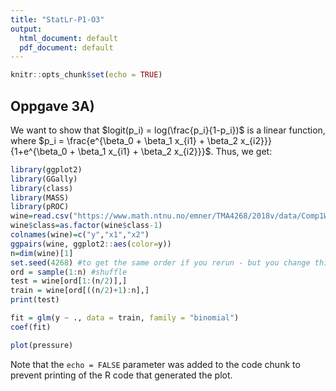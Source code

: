 ---
title: "StatLr-P1-O3"
output:
  html_document: default
  pdf_document: default
---

```{r setup, include=FALSE}
knitr::opts_chunk$set(echo = TRUE)
```

## Oppgave 3A)
We want to show that $logit(p_i) = log(\frac{p_i}{1-p_i})$ is a linear function, where $p_i = \frac{e^{\beta_0 + \beta_1 x_{i1} + \beta_2 x_{i2}}}{1+e^{\beta_0 + \beta_1 x_{i1} + \beta_2 x_{i2}}}$. Thus, we get:
\begin{equation}
log \Bigg(\frac{\frac{e^{\beta_0 + \beta_1 x_{i1} + \beta_2 x_{i2}}}{1+e^{\beta_0 + \beta_1 x_{i1} + \beta_2 x_{i2}}}}{1-\frac{e^{\beta_0 + \beta_1 x_{i1} + \beta_2 x_{i2}}}{1+e^{\beta_0 + \beta_1 x_{i1} + \beta_2 x_{i2}}}} \Bigg)= log \Bigg(\frac{\frac{e^{\beta_0 + \beta_1 x_{i1} + \beta_2 x_{i2}}}{1+e^{\beta_0 + \beta_1 x_{i1} + \beta_2 x_{i2}}}}{\frac{1}{1+e^{\beta_0 + \beta_1 x_{i1} + \beta_2 x_{i2}}}} \Bigg) = log \Bigg(e^{\beta_0 + \beta_1 x_{i1} + \beta_2 x_{i2}} \Bigg) = \beta_0 + \beta_1 x_{i1} + \beta_2 x_{i2}
\end{equation}

```{r first}
library(ggplot2)
library(GGally)
library(class)
library(MASS)
library(pROC)
wine=read.csv("https://www.math.ntnu.no/emner/TMA4268/2018v/data/Comp1Wine.csv",sep=" ")
wine$class=as.factor(wine$class-1)
colnames(wine)=c("y","x1","x2")
ggpairs(wine, ggplot2::aes(color=y))
n=dim(wine)[1]
set.seed(4268) #to get the same order if you rerun - but you change this to your favorite number
ord = sample(1:n) #shuffle 
test = wine[ord[1:(n/2)],]
train = wine[ord[((n/2)+1):n],]
print(test)

fit = glm(y ~ ., data = train, family = "binomial")
coef(fit)
```



```{r pressure, echo=FALSE}
plot(pressure)
```

Note that the `echo = FALSE` parameter was added to the code chunk to prevent printing of the R code that generated the plot.
